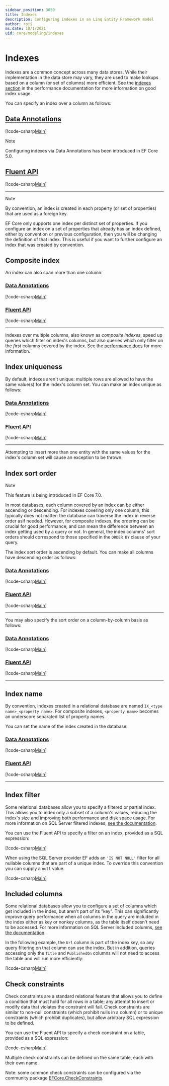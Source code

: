 ```yaml
---
sidebar_position: 3050
title: Indexes
description: Configuring indexes in an Linq Entity Framework model
author: roji
ms.date: 10/1/2021
uid: core/modeling/indexes
---
```

# Indexes

Indexes are a common concept across many data stores. While their implementation in the data store may vary, they are used to make lookups based on a column (or set of columns) more efficient. See the [indexes section](xref:core/performance/efficient-querying#use-indexes-properly) in the performance documentation for more information on good index usage.

You can specify an index over a column as follows:

## [Data Annotations](#tab/data-annotations)

[!code-csharp[Main](../../../samples/core/Modeling/IndexesAndConstraints/DataAnnotations/Index.cs?name=Index&highlight=1)]

> [!NOTE]
> Configuring indexes via Data Annotations has been introduced in EF Core 5.0.

## [Fluent API](#tab/fluent-api)

[!code-csharp[Main](../../../samples/core/Modeling/IndexesAndConstraints/FluentAPI/Index.cs?name=Index&highlight=4)]

***

> [!NOTE]
> By convention, an index is created in each property (or set of properties) that are used as a foreign key.
>
> EF Core only supports one index per distinct set of properties. If you configure an index on a set of properties that already has an index defined, either by convention or previous configuration, then you will be changing the definition of that index. This is useful if you want to further configure an index that was created by convention.

## Composite index

An index can also span more than one column:

### [Data Annotations](#tab/data-annotations)

[!code-csharp[Main](../../../samples/core/Modeling/IndexesAndConstraints/DataAnnotations/IndexComposite.cs?name=Composite&highlight=1)]

### [Fluent API](#tab/fluent-api)

[!code-csharp[Main](../../../samples/core/Modeling/IndexesAndConstraints/FluentAPI/IndexComposite.cs?name=Composite&highlight=4)]

***

Indexes over multiple columns, also known as *composite indexes*, speed up queries which filter on index's columns, but also queries which only filter on the *first* columns covered by the index. See the [performance docs](xref:core/performance/efficient-querying#use-indexes-properly) for more information.

## Index uniqueness

By default, indexes aren't unique: multiple rows are allowed to have the same value(s) for the index's column set. You can make an index unique as follows:

### [Data Annotations](#tab/data-annotations)

[!code-csharp[Main](../../../samples/core/Modeling/IndexesAndConstraints/DataAnnotations/IndexUnique.cs?name=IndexUnique&highlight=1)]

### [Fluent API](#tab/fluent-api)

[!code-csharp[Main](../../../samples/core/Modeling/IndexesAndConstraints/FluentAPI/IndexUnique.cs?name=IndexUnique&highlight=5)]

***

Attempting to insert more than one entity with the same values for the index's column set will cause an exception to be thrown.

## Index sort order

> [!NOTE]
> This feature is being introduced in EF Core 7.0.

In most databases, each column covered by an index can be either ascending or descending. For indexes covering only one column, this typically does not matter: the database can traverse the index in reverse order asif needed. However, for composite indexes, the ordering can be crucial for good performance, and can mean the difference between an index getting used by a query or not. In general, the index columns' sort orders should correspond to those specified in the `ORDER BY` clause of your query.

The index sort order is ascending by default. You can make all columns have descending order as follows:

### [Data Annotations](#tab/data-annotations)

[!code-csharp[Main](../../../samples/core/Modeling/IndexesAndConstraints/DataAnnotations/IndexDescending.cs?name=IndexDescending&highlight=1)]

### [Fluent API](#tab/fluent-api)

[!code-csharp[Main](../../../samples/core/Modeling/IndexesAndConstraints/FluentAPI/IndexDescending.cs?name=IndexDescending&highlight=5)]

***

You may also specify the sort order on a column-by-column basis as follows:

### [Data Annotations](#tab/data-annotations)

[!code-csharp[Main](../../../samples/core/Modeling/IndexesAndConstraints/DataAnnotations/IndexDescendingAscending.cs?name=IndexDescendingAscending&highlight=1)]

### [Fluent API](#tab/fluent-api)

[!code-csharp[Main](../../../samples/core/Modeling/IndexesAndConstraints/FluentAPI/IndexDescendingAscending.cs?name=IndexDescendingAscending&highlight=5)]

***

## Index name

By convention, indexes created in a relational database are named `IX_<type name>_<property name>`. For composite indexes, `<property name>` becomes an underscore separated list of property names.

You can set the name of the index created in the database:

### [Data Annotations](#tab/data-annotations)

[!code-csharp[Main](../../../samples/core/Modeling/IndexesAndConstraints/DataAnnotations/IndexName.cs?name=IndexName&highlight=1)]

### [Fluent API](#tab/fluent-api)

[!code-csharp[Main](../../../samples/core/Modeling/IndexesAndConstraints/FluentAPI/IndexName.cs?name=IndexName&highlight=5)]

***

## Index filter

Some relational databases allow you to specify a filtered or partial index. This allows you to index only a subset of a column's values, reducing the index's size and improving both performance and disk space usage. For more information on SQL Server filtered indexes, [see the documentation](/sql/relational-databases/indexes/create-filtered-indexes).

You can use the Fluent API to specify a filter on an index, provided as a SQL expression:

[!code-csharp[Main](../../../samples/core/Modeling/IndexesAndConstraints/FluentAPI/IndexFilter.cs?name=IndexFilter&highlight=5)]

When using the SQL Server provider EF adds an `'IS NOT NULL'` filter for all nullable columns that are part of a unique index. To override this convention you can supply a `null` value.

[!code-csharp[Main](../../../samples/core/Modeling/IndexesAndConstraints/FluentAPI/IndexNoFilter.cs?name=IndexNoFilter&highlight=6)]

## Included columns

Some relational databases allow you to configure a set of columns which get included in the index, but aren't part of its "key". This can significantly improve query performance when all columns in the query are included in the index either as key or nonkey columns, as the table itself doesn't need to be accessed. For more information on SQL Server included columns, [see the documentation](/sql/relational-databases/indexes/create-indexes-with-included-columns).

In the following example, the `Url` column is part of the index key, so any query filtering on that column can use the index. But in addition, queries accessing only the `Title` and `PublishedOn` columns will not need to access the table and will run more efficiently:

[!code-csharp[Main](../../../samples/core/Modeling/IndexesAndConstraints/FluentAPI/IndexInclude.cs?name=IndexInclude&highlight=5-9)]

## Check constraints

Check constraints are a standard relational feature that allows you to define a condition that must hold for all rows in a table; any attempt to insert or modify data that violates the constraint will fail. Check constraints are similar to non-null constraints (which prohibit nulls in a column) or to unique constraints (which prohibit duplicates), but allow arbitrary SQL expression to be defined.

You can use the Fluent API to specify a check constraint on a table, provided as a SQL expression:

[!code-csharp[Main](../../../samples/core/Modeling/IndexesAndConstraints/FluentAPI/CheckConstraint.cs?name=CheckConstraint&highlight=4)]

Multiple check constraints can be defined on the same table, each with their own name.

Note: some common check constraints can be configured via the community package [EFCore.CheckConstraints](https://github.com/efcore/EFCore.CheckConstraints).
